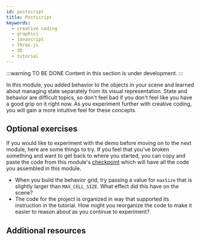 ```yaml
---
id: postscript
title: Postscript
keywords:
  - creative coding
  - graphics
  - javascript
  - three.js
  - 3D
  - tutorial
---
```


:::warning TO BE DONE
Content in this section is under development.
:::

In this module, you added behavior to the objects in your scene and learned about managing state separately from its visual representation. State and behavior are difficult topics, so don't feel bad if you don't feel like you have a good grip on it right now. As you experiment further with creative coding, you will gain a more intuitive feel for these concepts.

## Optional exercises

If you would like to experiment with the demo before moving on to the next module, here are some things to try. If you feel that you've broken something and want to get back to where you started, you can copy and paste the code from this
module's [checkpoint](checkpoint) which will have all the code you assembled in this module.

* When you build the behavior grid, try passing a value for `maxSize` that is slightly larger than `MAX_CELL_SIZE`. What effect did this have on the scene?
* The code for the project is organized in way that supported its instruction in the tutorial. How might you reorganize the code to make it easier to reason about as you continue to experiment?

## Additional resources
